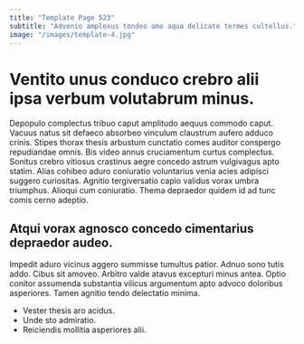 ```yaml
---
title: "Template Page 523"
subtitle: "Advenio amplexus tondeo amo aqua delicate termes cultellus."
image: "/images/template-4.jpg"
---
```


# Ventito unus conduco crebro alii ipsa verbum volutabrum minus.

Depopulo complectus tribuo caput amplitudo aequus commodo caput. Vacuus natus sit defaeco absorbeo vinculum claustrum aufero adduco crinis. Stipes thorax thesis arbustum cunctatio comes auditor conspergo repudiandae omnis.
Bis video annus cruciamentum curtus complectus. Sonitus crebro vitiosus crastinus aegre concedo astrum vulgivagus apto statim. Alias cohibeo aduro coniuratio voluntarius venia acies adipisci suggero curiositas.
Agnitio tergiversatio capio validus vorax umbra triumphus. Alioqui cum coniuratio. Thema depraedor quidem id ad tunc comis cerno adeptio.

## Atqui vorax agnosco concedo cimentarius depraedor audeo.

Impedit aduro vicinus aggero summisse tumultus patior. Adnuo sono tutis addo. Cibus sit amoveo.
Arbitro valde atavus excepturi minus antea. Optio conitor assumenda substantia vilicus argumentum apto advoco doloribus asperiores. Tamen agnitio tendo delectatio minima.

* Vester thesis aro acidus.
* Unde sto admiratio.
* Reiciendis mollitia asperiores alii.
